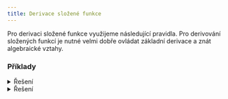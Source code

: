 ```yaml
---
title: Derivace složené funkce
---
```



Pro derivaci složené funkce využijeme následující pravidla.
<Latex formula="[f(g(x))]' = f'(g(x)) \cdot g'(x)" />
<Latex formula="\Big( f \big( g ( h(x) ) \big) \Big)' = f' \big( g(h(x))\big) \cdot g'(h(x)) \cdot h'(x)" />
Pro derivování složených funkcí je nutné velmi dobře ovládat základní derivace a znát algebraické vztahy.



### Příklady

<Latex formula="(\sin 2x)'" />
<details>
<summary>Řešení</summary>
<Latex formula="\underbrace{(\sin \underbrace{2x}_{g(x)})'}_{f(x)}" />
<Latex formula="(\sin 2x)' = \cos 2x \cdot 2 = 2 \cos 2x" />
</details>

<Latex formula="(\sin^2 x \cos^2 x)'" />
<details>
<summary>Řešení</summary>
<Latex formula="\displaystyle \frac{\mathrm{d}}{\mathrm{d}x}\sin^2 x \cos^2 x = (\sin^2 x)' \cos^2 x + \sin^2 x (\cos^2 x)'" />
<Latex formula="({\red{\sin^{\blue{2}} x}})' \cos^2 x + \sin^2 x (\red{\cos^{\blue{2}} x})'" />
Zde je nutno si uvědomit, že $$\sin^2 x$$ je také složená funkce a to ve funkci kvadratické (zaznačena modře) a v ní je vložena funkce $$\sin x$$ (červěně)
<Latex formula="\blue{x^2} \Rrightarrow \red{\sin x}" />
Dostáváme tedy
<Latex formula="2 \sin x \cos x \cdot \cos^2 x + \sin^2 x (-2 \cos x \sin x)" />
<Latex formula="2 \sin x \cos^3 x -2 \sin^3 x \cos x" />
A nyní už jenom vytkneme, abychom mohli daný výraz přepsat a goniometrické vztahy
<Latex formula="2 \sin x \cos x ( \cos^2 x - \sin^2 x)" />
<Latex formula="\sin 2x \cos 2x" />
</details>
